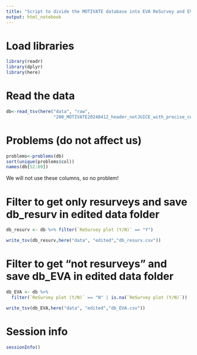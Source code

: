 ```yaml
---
title: "Script to divide the MOTIVATE database into EVA ReSurvey and EVA (not ReSurvey)"
output: html_notebook
---
```


# Load libraries

```r
library(readr)
library(dplyr)
library(here)
```

# Read the data

```r
db<-read_tsv(here("data", "raw",
                  "200_MOTIVATE20240412_header_notJUICE_with_precise_coordinates.csv"))
```

# Problems (do not affect us)

```r
problems<-problems(db)
sort(unique(problems$col))
names(db[52:69])
```

We will not use these columns, so no problem!

# Filter to get only resurveys and save db_resurv in edited data folder

```r
db_resurv <- db %>% filter(`ReSurvey plot (Y/N)` == "Y")
```

```r
write_tsv(db_resurv,here("data", "edited","db_resurv.csv"))
```

# Filter to get "not resurveys" and save db_EVA in edited data folder

```r
db_EVA <- db %>%
  filter(`ReSurvey plot (Y/N)` == "N" | is.na(`ReSurvey plot (Y/N)`))
```

```r
write_tsv(db_EVA,here("data", "edited","db_EVA.csv"))
```

# Session info

```r
sessionInfo()
```